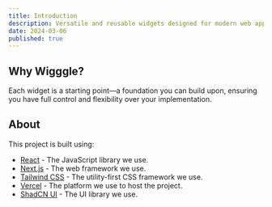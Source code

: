 ```yaml
---
title: Introduction
description: Versatile and reusable widgets designed for modern web apps. Flexible and Free.
date: 2024-03-06
published: true
---
```


## Why Wigggle?

Each widget is a starting point—a foundation you can build upon, ensuring you have full control and flexibility over
your implementation.

## About

This project is built using:

-   [React](https://reactjs.org) - The JavaScript library we use.
-   [Next.js](https://nextjs.org) - The web framework we use.
-   [Tailwind CSS](https://tailwindcss.com) - The utility-first CSS framework we use.
-   [Vercel](https://vercel.com) - The platform we use to host the project.
-   [ShadCN UI](https://ui.shadcn.com) - The UI library we use.
